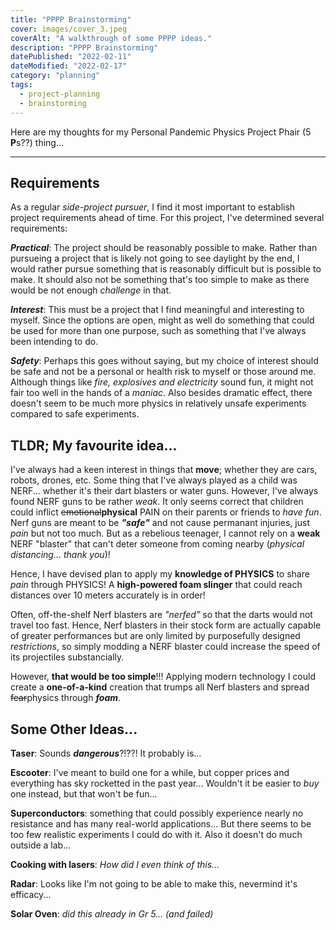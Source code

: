 ```yaml
---
title: "PPPP Brainstorming"
cover: images/cover_3.jpeg
coverAlt: "A walkthrough of some PPPP ideas."
description: "PPPP Brainstorming"
datePublished: "2022-02-11"
dateModified: "2022-02-17"
category: "planning"
tags:
  - project-planning
  - brainstorming
---
```


Here are my thoughts for my Personal Pandemic Physics Project Phair (5 **P**s??) thing...

---

## Requirements

As a regular *side-project pursuer*, I find it most important to establish project requirements ahead of time. For this project, I've determined several requirements:

***Practical***: The project should be reasonably possible to make. Rather than pursueing a project that is likely not going to see daylight by the end, I would rather pursue something that is reasonably difficult but is possible to make. It should also not be something that's too simple to make as there would be not enough *challenge* in that.

***Interest***: This must be a project that I find meaningful and interesting to myself. Since the options are open, might as well do something that could be used for more than one purpose, such as something that I've always been intending to do.

***Safety***: Perhaps this goes without saying, but my choice of interest should be safe and not be a personal or health risk to myself or those around me. Although things like *fire, explosives and electricity* sound fun, it might not fair too well in the hands of a *maniac*. Also besides dramatic effect, there doesn't seem to be much more physics in relatively unsafe experiments compared to safe experiments.

## TLDR; My favourite idea...

I've always had a keen interest in things that **move**; whether they are cars, robots, drones, etc. Some thing that I've always played as a child was NERF... whether it's their dart blasters or water guns. However, I've always found NERF guns to be rather *weak*. It only seems correct that children could inflict ~~emotional~~**physical** PAIN on their parents or friends to *have fun*. Nerf guns are meant to be ***"safe"*** and not cause permanant injuries, just *pain* but not too much. But as a rebelious teenager, I cannot rely on a **weak** NERF "blaster" that can't deter someone from coming nearby (*physical distancing... thank you*)!

Hence, I have devised plan to apply my **knowledge of PHYSICS** to share *pain* through PHYSICS! A **high-powered __foam slinger__** that could reach distances over 10 meters accurately is in order!

Often, off-the-shelf Nerf blasters are *"nerfed"* so that the darts would not travel too fast. Hence, Nerf blasters in their stock form are actually capable of greater performances but are only limited by purposefully designed *restrictions*, so simply modding a NERF blaster could increase the speed of its projectiles substancially.


However, **that would be too simple**!!! Applying modern technology I could create a **one-of-a-kind** creation that trumps all Nerf blasters and spread ~~fear~~physics through ***foam***.

## Some Other Ideas...

**Taser**: Sounds ***dangerous***?!??! It probably is...

**Escooter**: I've meant to build one for a while, but copper prices and everything has sky rocketted in the past year... Wouldn't it be easier to *buy* one instead, but that won't be fun...

**Superconductors**: something that could possibly experience nearly no resistance and has many real-world applications... But there seems to be too few realistic experiments I could do with it. Also it doesn't do much outside a lab...

**Cooking with lasers**: *How did I even think of this...*

**Radar**: Looks like I'm not going to be able to make this, nevermind it's efficacy...

**Solar Oven**: *did this already in Gr 5... (and failed)*
